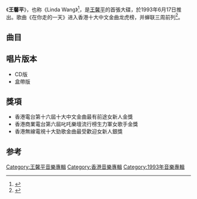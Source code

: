 {{Album infobox | <!-- See Wikipedia:WikiProject_Albums -->
|  Name        = 王馨平
|  Type        = [[專輯|專輯]]
|  Artist      = [[王馨平|王馨平]]
|  Cover       = 王馨平 Linda Wong.jpg
|  Released    = 1993年6月17日
|  Recorded    = 1992年10月－1993年3月
|  Genre       = [[粵語流行音樂|粵語流行音樂]]
|  Length      =  44分21秒
|  Label       = [[寶麗金|寶麗金]]
|  Number      =
|  Producer    = [[黃祖輝|黃祖輝]]
|  Last album  = 
|  This album  = '''王馨平''' <br />(1993年6月17日)
|  Next album  = [[別問我是誰|別問我是誰]] <br />(1993年10月5日)
}}

《'''王馨平'''》，也称《Linda Wang》<ref>{{Cite book|title=中国歌星成名金曲|last=黄新华，何敏静，肖朝晶编著|first=|publisher=南昌：百花洲文艺出版社|year=1994.12|isbn=7-80579-567-3|location=|pages=352}}</ref>，是[[王馨平|王馨平]]的首張大碟，於1993年6月17日推出。歌曲《在你走的一天》进入香港十大中文金曲龙虎榜，并蝉联三周前列<ref>{{Cite book|title=CD碟片选购指南 通俗歌曲部分|last=林溪漫|first=|publisher=福州：福建科学技术出版社|year=1998.09|isbn=7-5335-1334-7|location=|pages=204}}</ref>。

==曲目==
{{Tracklist
| font_size =
| all_producer = [[黃祖輝|黃祖輝]]
| total_length = 44:21

| music_credits = yes
| lyrics_credits = yes
| arranger_credits = yes
| longnote_column = yes

| title1 = 難忘初戀
| note1 = 
| music1 = [[甄妮|甄妮]]
| lyrics1 = [[梁芷珊|梁芷珊]]
| arranger1 = [[黃良昇|黃良昇]]
| longnote1 = 第二主打歌<br>國語版本為《情不自禁》
| length1 = 5:06

| title2 = 祈禱
| note2 = 
| music2 = [[三陽|三陽]]
| lyrics2 = 梁芷珊
| arranger2 = [[蘇德華|蘇德華]]
| longnote2 = 改編自[[鳳飛飛|鳳飛飛]]的《祈禱》
| length2 = 5:07

| title3 = You Drive Me Crazy
| note3 = Part I
| music3 = [[Tom_Bailey|Tom Bailey]]<br>[[Alannah_Currie|Alannah Currie]]<br>[[Joe_Leeway|Joe Leeway]]
| lyrics3 = [[黃文廣|黃文廣]]
| arranger3 = [[C.Y._Kong|C.Y. Kong]]
| longnote3 = 改編自[[Thompson_Twins|Thompson Twins]]的《We Are Detective》<br>國語版本為《你太貪心》
| length3 = 2:36

| title4 = 繼續千個太陽
| note4 = 
| music4 = [[陳容森|陳容森]]
| lyrics4 = [[周禮茂|周禮茂]]
| arranger4 = [[周啟生|周啟生]]
| longnote4 = 
| length4 = 4:21

| title5 = 夢裡緣份
| note5 = 
| music5 =  甄妮
| lyrics5 = [[向雪懷|向雪懷]]
| arranger5 = 周啟生
| longnote5 = 第三主打歌
| length5 = 4:02

| title6 = You Drive Me Crazy
| note6 = Part II
| music6 = Tom Bailey<br>Alannah Currie<br>Joe Leeway
| lyrics6 = 黃文廣
| arranger6 = C.Y. Kong
| longnote6 = 
| length6 = 1:05

| title7 = 最愛你的我
| note7 = 
| music7 = [[王馨平|王馨平]]
| lyrics7 = [[劉文娟|劉文娟]] 
| arranger7 = [[陳光榮|陳光榮]]
| longnote7 = 國語版本為《喜歡這樣的自己》
| length7 = 3:48

| title8 = 活在緣份中
| note8 = 
| music8 = 王馨平
| lyrics8 = [[文井一|文井一]]
| arranger8 = [[羅仲良|羅仲良]]
| longnote8 = 
| length8 = 4:10

| title9 = 在你走的一天
| note9 = 
| music9 = [[Karl_Keaton|Karl Keaton]]<br>[[Michael_Finken|Michael Finken]]
| lyrics9 = 周禮茂
| arranger9 = C.Y. Kong
| longnote9 = 第一主打歌<br>改編自[[Karl_Keaton|Karl Keaton]]的《I Remember》<br>國語版本為《打聽你的愛情》
| length9 = 5:28

| title10 = Wind Beneath My Wings	
| note10 = Part I
| music10 = [[Larry_Henley|Larry Henley]]<br>[[Jeff_Silbar|Jeff Silbar]]
| lyrics10 = Larry Henley<br>Jeff Silbar
| arranger10 = [[郭小霖|郭小霖]]
| longnote10 = 原唱為[[貝蒂·蜜勒|貝蒂·蜜勒]]
| length10 = 3:05

| title11 = Keep Fit舞
| note11 = 
| music11 = [[Terry_Shaddick|Terry Shaddick]]<br>[[Steve_Kipner|Steve Kipner]]
| lyrics11 = 向雪懷
| arranger11 = C.Y. Kong
| longnote11 = 改編自[[奧莉維亞·紐頓-約翰|奧莉維亞·紐頓-約翰]]的《Physcial》 
| length11 = 4:06

| title12 = Wind Beneath My Wings	
| note12 = Part II
| music12 = Larry Henley<br>Jeff Silbar
| lyrics12 = Larry Henley<br>Jeff Silbar
| arranger12 = [[盧東尼|盧東尼]]
| longnote12 = 
| length12 = 1:37
}}

== 唱片版本 ==
* CD版
* 盒帶版

==獎項==
* 香港電台第十六屆十大中文金曲最有前途女新人金獎 
* 香港商業電台第六屆叱吒樂壇流行榜生力軍女歌手金獎 
* 香港無線電視十大勁歌金曲最受歡迎女新人銀獎 

==参考==
{{reflist}}
{{王馨平}}
[[Category:王馨平音樂專輯|Category:王馨平音樂專輯]]
[[Category:香港音樂專輯|Category:香港音樂專輯]]
[[Category:1993年音樂專輯|Category:1993年音樂專輯]]